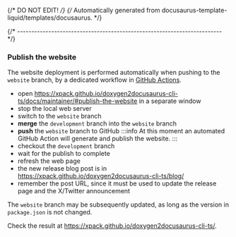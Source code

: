 {/* DO NOT EDIT! */}
{/* Automatically generated from docusaurus-template-liquid/templates/docusaurus. */}

{/* ------------------------------------------------------------------------ */}

### Publish the website

The website deployment is performed automatically when pushing to the
`website` branch, by a dedicated workflow in
[GitHub Actions](https://github.com/xpack/doxygen2docusaurus-cli-ts/actions/workflows/publish-github-pages.yml).

- open https://xpack.github.io/doxygen2docusaurus-cli-ts/docs/maintainer/#publish-the-website in a separate window
- stop the local web server
- switch to the `website` branch
- **merge** the `development` branch into the `website` branch
- **push** the `website` branch to GitHub
  :::info
  At this moment an automated GitHub Action will generate and publish the website.
  :::
- checkout the `development` branch
- wait for the publish to complete
- refresh the web page
- the new release blog post is
in https://xpack.github.io/doxygen2docusaurus-cli-ts/blog/
- remember the post URL, since it must be used to update the release page
and the X/Twitter announcement

The `website` branch may be subsequently updated, as long as the
version in `package.json` is not changed.

Check the result at https://xpack.github.io/doxygen2docusaurus-cli-ts/.
